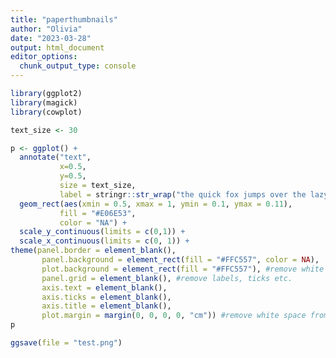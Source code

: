 ```yaml
---
title: "paperthumbnails"
author: "Olivia"
date: "2023-03-28"
output: html_document
editor_options: 
  chunk_output_type: console
---
```


```r
library(ggplot2)
library(magick)
library(cowplot)
```


```r
text_size <- 30

p <- ggplot() + 
  annotate("text", 
           x=0.5, 
           y=0.5,
           size = text_size,
           label = stringr::str_wrap("the quick fox jumps over the lazy dog", text_size*0.5)) + 
  geom_rect(aes(xmin = 0.5, xmax = 1, ymin = 0.1, ymax = 0.11),
           fill = "#E06E53",
           color = "NA") +
  scale_y_continuous(limits = c(0,1)) +
  scale_x_continuous(limits = c(0, 1)) +
theme(panel.border = element_blank(),
       panel.background = element_rect(fill = "#FFC557", color = NA),
       plot.background = element_rect(fill = "#FFC557"), #remove white space from x/y region
       panel.grid = element_blank(), #remove labels, ticks etc. 
       axis.text = element_blank(),
       axis.ticks = element_blank(),
       axis.title = element_blank(),
       plot.margin = margin(0, 0, 0, 0, "cm")) #remove white space from right and top borders 
p
```

```r
ggsave(file = "test.png")
```








